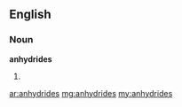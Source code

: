 ==English==

===Noun===
'''anhydrides'''

# {{plural of|[[anhydride]]}}

[[ar:anhydrides]]
[[mg:anhydrides]]
[[my:anhydrides]]